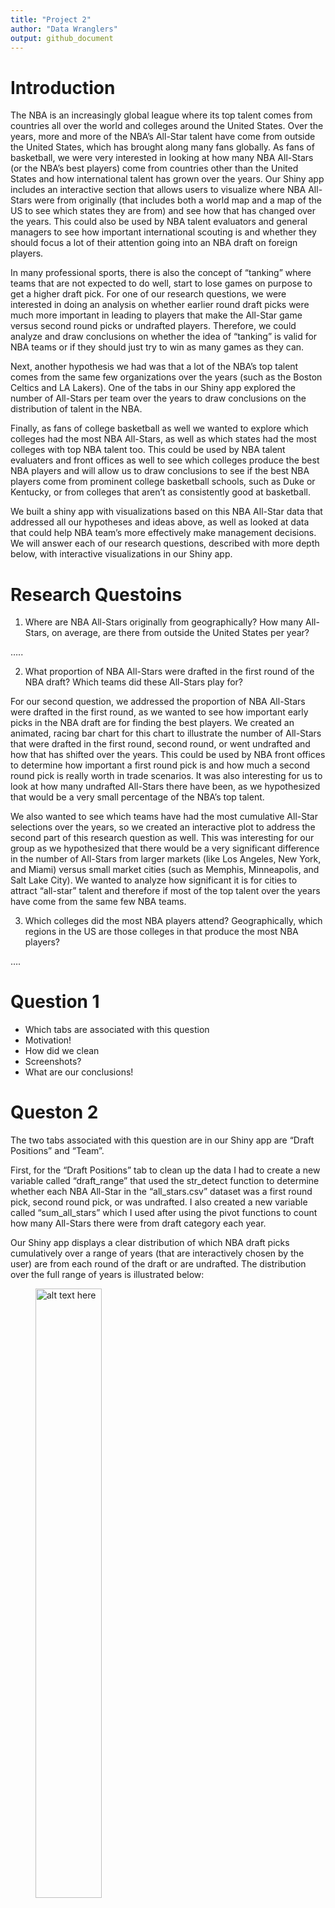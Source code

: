 ```yaml
---
title: "Project 2"
author: "Data Wranglers"
output: github_document
---
```


# Introduction

The NBA is an increasingly global league where its top talent comes from countries all over the world and colleges around the United States. Over the years, more and more of the NBA's All-Star talent have come from outside the United States, which has brought along many fans globally. As fans of basketball, we were very interested in looking at how many NBA All-Stars (or the NBA's best players) come from countries other than the United States and how international talent has grown over the years. Our Shiny app includes an interactive section that allows users to visualize where NBA All-Stars were from originally (that includes both a world map and a map of the US to see which states they are from) and see how that has changed over the years. This could also be used by NBA talent evaluators and general managers to see how important international scouting is and whether they should focus a lot of their attention going into an NBA draft on foreign players.

In many professional sports, there is also the concept of "tanking" where teams that are not expected to do well, start to lose games on purpose to get a higher draft pick. For one of our research questions, we were interested in doing an analysis on whether earlier round draft picks were much more important in leading to players that make the All-Star game versus second round picks or undrafted players. Therefore, we could analyze and draw conclusions on whether the idea of "tanking" is valid for NBA teams or if they should just try to win as many games as they can. 

Next, another hypothesis we had was that a lot of the NBA's top talent comes from the same few organizations over the years (such as the Boston Celtics and LA Lakers). One of the tabs in our Shiny app explored the number of All-Stars per team over the years to draw conclusions on the distribution of talent in the NBA.

Finally, as fans of college basketball as well we wanted to explore which colleges had the most NBA All-Stars, as well as which states had the most colleges with top NBA talent too. This could be used by NBA talent evaluaters and front offices as well to see which colleges produce the best NBA players and will allow us to draw conclusions to see if the best NBA players come from prominent college basketball schools, such as Duke or Kentucky, or from colleges that aren't as consistently good at basketball.

We built a shiny app with visualizations based on this NBA All-Star data that addressed all our hypotheses and ideas above, as well as looked at data that could help NBA team's more effectively make management decisions. We will answer each of our research questions, described with more depth below, with interactive visualizations in our Shiny app.


# Research Questoins

1. Where are NBA All-Stars originally from geographically? How many All-Stars, on average, are there from outside the United States per year?

.....

2. What proportion of NBA All-Stars were drafted in the first round of the NBA draft? Which teams did these All-Stars play for?

For our second question, we addressed the proportion of NBA All-Stars were drafted in the first round, as we wanted to see how important early picks in the NBA draft are for finding the best players. We created an animated, racing bar chart for this chart to illustrate the number of All-Stars that were drafted in the first round, second round, or went undrafted and how that has shifted over the years. This could be used by NBA front offices to determine how important a first round pick is and how much a second round pick is really worth in trade scenarios. It was also interesting for us to look at how many undrafted All-Stars there have been, as we hypothesized that would be a very small percentage of the NBA's top talent.

We also wanted to see which teams have had the most cumulative All-Star selections over the years, so we created an interactive plot to address the second part of this research question as well. This was interesting for our group as we hypothesized that there would be a very significant difference in the number of All-Stars from larger markets (like Los Angeles, New York, and Miami) versus small market cities (such as Memphis, Minneapolis, and Salt Lake City). We wanted to analyze how significant it is for cities to attract "all-star" talent and therefore if most of the top talent over the years have come from the same few NBA teams.  

3. Which colleges did the most NBA players attend? Geographically, which regions in the US are those colleges in that produce the most NBA players?

....


# Question 1

- Which tabs are associated with this question
- Motivation!
- How did we clean
- Screenshots?
- What are our conclusions!



# Queston 2

The two tabs associated with this question are in our Shiny app are "Draft Positions" and "Team".

First, for the "Draft Positions" tab to clean up the data I had to create a new variable called "draft_range" that used the str_detect function to determine whether each NBA All-Star in the "all_stars.csv" dataset was a first round pick, second round pick, or was undrafted. I also created a new variable called "sum_all_stars" which I used after using the pivot functions to count how many All-Stars there were from draft category each year. 

Our Shiny app displays a clear distribution of which NBA draft picks cumulatively over a range of years (that are interactively chosen by the user) are from each round of the draft or are undrafted. The distribution over the full range of years is illustrated below:

![alt text here](images/NBADraftDistribution.png){width=50%}

As you can see above, from 1951 to 2021 there have been significantly more total All-Star appearances from first round picks compared to both second round picks and undrafted players over the full range of years. There have been about 1300 cumulative first round pick All-Star selections compared to about 200 from the secound round and only about 150 undrafted All-Stars. This distribution could be very important for NBA management decisions and illustrated a critical and interesting outcome for our group's benefit. First, it demonstrates the importance of earlier draft picks as this plot shows that over 75% of All-Star selections come from the first round of the draft. This outcome could encourage the idea of "tanking" as if bad teams lose on purpose, they could get earlier draft picks. However, despite the large majority of All-Star selections being from the first round, second round picks are often basically traded away for little to no value and do not hold much trade value, and our team has concluded that NBA general managers should still hold some value on those picks. Despite only 200 All-Star selections being from the second round over the last 70 years, we felt that is still large enough to demonstrate to management that those picks are worth holding onto. This chart also displays that it is often worth it for teams to consider picking up players after the draft if they go undrafted. Many teams do not consider adding players to their team that do not get drafted, but, considering that almost 10% of the NBA's top talent has not been drafted over the last 70 years, we think it is very important for teams to pick up undrafted players, especially due to the fact that they are often on much smaller contracts and are low risk investments for teams. However, more recently (as you can see by adjusting the range of years on the app) the proportion of second round picks and undrafted All-Star selections has decreased. For example, since 2010 there has not been any undrafted All-Star selections, which could signify that NBA teams are doing a better job drafting and undrafted players have less value than they did previously. 


# Question 3



- Which tabs are associated with this question
- Motivation
- How did we clean
- Screenshots?
- What are our conclusions!

![alt text here](images/all_stars_by_state.png){width=50%}

![alt text here](images/all_stars_by_college_total_app.gif){width=50%}

![alt text here](images/all_stars_by_college_by_player.gif){width=50%}

![alt text here](images/all_stars_by_college_total_app_oad.gif){width=50%}

![alt text here](images/all_stars_by_college_total_app_oad.gif){width=50%}

![alt text here](images/all_stars_by_location_college_map.gif){width=50%}


# Overall Conclusions



# NBA Players Geographical Data
